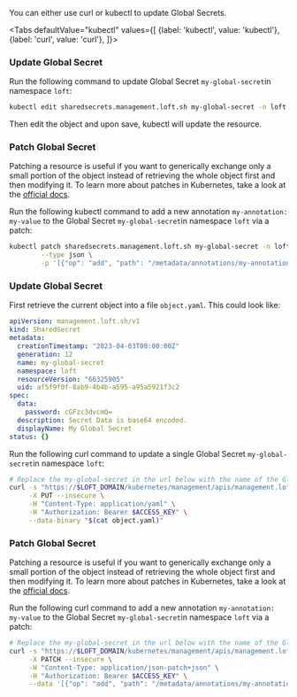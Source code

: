 

You can either use curl or kubectl to update Global Secrets.

<Tabs
    defaultValue="kubectl"
    values={[
      {label: 'kubectl', value: 'kubectl'},
      {label: 'curl', value: 'curl'},
    ]}>
  <TabItem value="kubectl">


### Update Global Secret

Run the following command to update Global Secret `my-global-secret`in namespace `loft`:
```bash
kubectl edit sharedsecrets.management.loft.sh my-global-secret -n loft
```

Then edit the object and upon save, kubectl will update the resource.

### Patch Global Secret

Patching a resource is useful if you want to generically exchange only a small portion of the object instead of retrieving the whole object first and then modifying it.
To learn more about patches in Kubernetes,  take a look at the [official docs](https://kubernetes.io/docs/tasks/manage-kubernetes-objects/update-api-object-kubectl-patch/#use-a-json-merge-patch-to-update-a-deployment).

Run the following kubectl command to add a new annotation `my-annotation: my-value` to the Global Secret `my-global-secret`in namespace `loft` via a patch:
```bash
kubectl patch sharedsecrets.management.loft.sh my-global-secret -n loft \
        --type json \
        -p '[{"op": "add", "path": "/metadata/annotations/my-annotation", "value": "my-value"}]'
```


  </TabItem>
  <TabItem value="curl">


### Update Global Secret

First retrieve the current object into a file `object.yaml`. This could look like:
```yaml
apiVersion: management.loft.sh/v1
kind: SharedSecret
metadata:
  creationTimestamp: "2023-04-03T00:00:00Z"
  generation: 12
  name: my-global-secret
  namespace: loft
  resourceVersion: "66325905"
  uid: af5f9f0f-8ab9-4b4b-a595-a95a5921f3c2
spec:
  data:
    password: cGFzc3dvcmQ=
  description: Secret Data is base64 encoded.
  displayName: My Global Secret
status: {}

```

Run the following curl command to update a single Global Secret `my-global-secret`in namespace `loft`:
```bash
# Replace the my-global-secret in the url below with the name of the Global Secret you want to update
curl -s "https://$LOFT_DOMAIN/kubernetes/management/apis/management.loft.sh/v1/namespaces/loft/sharedsecrets/my-global-secret" \
     -X PUT --insecure \
     -H "Content-Type: application/yaml" \
     -H "Authorization: Bearer $ACCESS_KEY" \
     --data-binary "$(cat object.yaml)"
```

### Patch Global Secret

Patching a resource is useful if you want to generically exchange only a small portion of the object instead of retrieving the whole object first and then modifying it.
To learn more about patches in Kubernetes,  take a look at the [official docs](https://kubernetes.io/docs/tasks/manage-kubernetes-objects/update-api-object-kubectl-patch/#use-a-json-merge-patch-to-update-a-deployment).

Run the following curl command to add a new annotation `my-annotation: my-value` to the Global Secret `my-global-secret`in namespace `loft` via a patch:
```bash
# Replace the my-global-secret in the url below with the name of the Global Secret you want to update
curl -s "https://$LOFT_DOMAIN/kubernetes/management/apis/management.loft.sh/v1/namespaces/loft/sharedsecrets/my-global-secret" \
     -X PATCH --insecure \
     -H "Content-Type: application/json-patch+json" \
     -H "Authorization: Bearer $ACCESS_KEY" \
     --data '[{"op": "add", "path": "/metadata/annotations/my-annotation", "value": "my-value"}]'
```


  </TabItem>
</Tabs>

